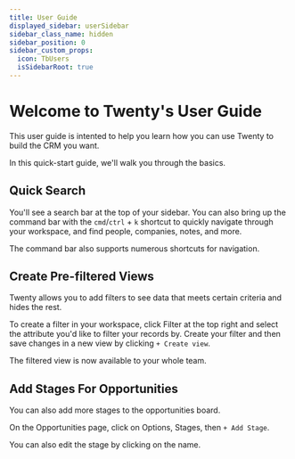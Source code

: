 ```yaml
---
title: User Guide
displayed_sidebar: userSidebar
sidebar_class_name: hidden
sidebar_position: 0
sidebar_custom_props:
  icon: TbUsers
  isSidebarRoot: true
---
```


# Welcome to Twenty's User Guide

This user guide is intented to help you learn how you can use Twenty to build the CRM you want. 

In this quick-start guide, we'll walk you through the basics.

## Quick Search 

You'll see a search bar at the top of your sidebar. You can also bring up the command bar with the `cmd`/`ctrl` + `k` shortcut to quickly navigate through your workspace, and find people, companies, notes, and more. 

The command bar also supports numerous shortcuts for navigation.  

## Create Pre-filtered Views 

Twenty allows you to add filters to see data that meets certain criteria and hides the rest. 

To create a filter in your workspace, click Filter at the top right and select the attribute you'd like to filter your records by. Create your filter and then save changes in a new view by clicking `+ Create view`. 

The filtered view is now available to your whole team.

## Add Stages For Opportunities

You can also add more stages to the opportunities board. 

On the Opportunities page, click on Options, Stages, then `+ Add Stage`.

You can also edit the stage by clicking on the name. 